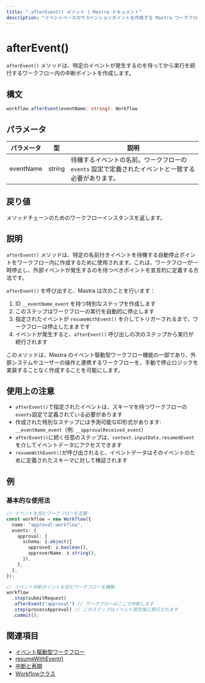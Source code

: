 ```yaml
---
title: ".afterEvent() メソッド | Mastra ドキュメント"
description: "イベントベースのサスペンションポイントを作成する Mastra ワークフローの afterEvent メソッドのリファレンス。"
---
```


# afterEvent()

`afterEvent()` メソッドは、特定のイベントが発生するのを待ってから実行を続行するワークフロー内の中断ポイントを作成します。

## 構文

```typescript
workflow.afterEvent(eventName: string): Workflow
```

## パラメータ

| パラメータ | 型     | 説明                                                                                               |
| ---------- | ------ | -------------------------------------------------------------------------------------------------- |
| eventName  | string | 待機するイベントの名前。ワークフローの `events` 設定で定義されたイベントと一致する必要があります。 |

## 戻り値

メソッドチェーンのためのワークフローインスタンスを返します。

## 説明

`afterEvent()` メソッドは、特定の名前付きイベントを待機する自動停止ポイントをワークフロー内に作成するために使用されます。これは、ワークフローが一時停止し、外部イベントが発生するのを待つべきポイントを宣言的に定義する方法です。

`afterEvent()` を呼び出すと、Mastra は次のことを行います：

1. ID `__eventName_event` を持つ特別なステップを作成します
2. このステップはワークフローの実行を自動的に停止します
3. 指定されたイベントが `resumeWithEvent()` を介してトリガーされるまで、ワークフローは停止したままです
4. イベントが発生すると、`afterEvent()` 呼び出しの次のステップから実行が続行されます

このメソッドは、Mastra のイベント駆動型ワークフロー機能の一部であり、外部システムやユーザーの操作と連携するワークフローを、手動で停止ロジックを実装することなく作成することを可能にします。

## 使用上の注意

- `afterEvent()`で指定されたイベントは、スキーマを持つワークフローの`events`設定で定義されている必要があります
- 作成された特別なステップには予測可能なID形式があります: `__eventName_event`（例: `__approvalReceived_event`）
- `afterEvent()`に続く任意のステップは、`context.inputData.resumedEvent`を介してイベントデータにアクセスできます
- `resumeWithEvent()`が呼び出されると、イベントデータはそのイベントのために定義されたスキーマに対して検証されます

## 例

### 基本的な使用法

```typescript
// イベントを含むワークフローを定義
const workflow = new Workflow({
  name: "approval-workflow",
  events: {
    approval: {
      schema: z.object({
        approved: z.boolean(),
        approverName: z.string(),
      }),
    },
  },
});

// イベント中断ポイントを含むワークフローを構築
workflow
  .step(submitRequest)
  .afterEvent("approval") // ワークフローはここで中断します
  .step(processApproval) // このステップはイベント発生後に実行されます
  .commit();
```

## 関連項目

- [イベント駆動型ワークフロー](./events.mdx)
- [resumeWithEvent()](./resumeWithEvent.mdx)
- [中断と再開](../../docs/workflows/suspend-and-resume.mdx)
- [Workflowクラス](./workflow.mdx)
